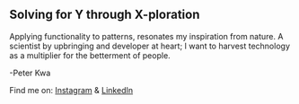 ## Solving for Y through X-ploration

Applying functionality to patterns, resonates my inspiration from nature. A scientist by upbringing and developer at heart; I want to harvest technology as a multiplier for the betterment of people.

-Peter Kwa

Find me on: [Instagram](https://www.instagram.com/kidkwa/) & [LinkedIn](https://www.linkedin.com/in/peter-kwa/)
